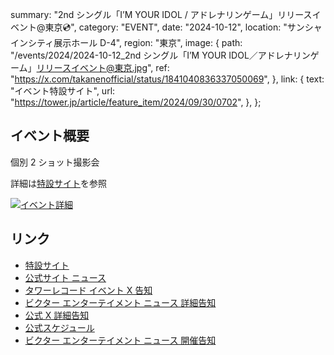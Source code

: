   summary: "2nd シングル「I’M YOUR IDOL / アドレナリンゲーム」リリースイベント@東京💿",
  category: "EVENT",
  date: "2024-10-12",
  location: "サンシャインシティ展示ホール D-4",
  region: "東京",
  image: {
    path: "/events/2024/2024-10-12_2nd シングル「I’M YOUR IDOL／アドレナリンゲーム」リリースイベント@東京.jpg",
    ref: "https://x.com/takanenofficial/status/1841040836337050069",
  },
  link: {
    text: "イベント特設サイト",
    url: "https://tower.jp/article/feature_item/2024/09/30/0702",
  },
};

## イベント概要

個別 2 ショット撮影会

詳細は[特設サイト](https://tower.jp/article/feature_item/2024/09/30/0702)を参照

[![イベント詳細](/events/2024/2024-10-12_2nd%20シングル「I’M%20YOUR%20IDOL／アドレナリンゲーム」リリースイベント@東京_2.jpg)](/events/2024/2024-10-12_2nd%20シングル「I’M%20YOUR%20IDOL／アドレナリンゲーム」リリースイベント@東京_2.jpg)

## リンク

- [特設サイト](https://tower.jp/article/feature_item/2024/09/30/0702)
- [公式サイト ニュース](https://takanenonadeshiko.jp/高嶺のなでしこ-2ndシングル「im-your-idol-アドレナリンゲ/)
- [タワーレコード イベント X 告知](https://x.com/TOWER_Events/status/1841048042998280695)
- [ビクター エンターテイメント ニュース 詳細告知](https://www.jvcmusic.co.jp/-/News/A028511/25.html)
- [公式 X 詳細告知](https://x.com/takanenofficial/status/1841040836337050069)
- [公式スケジュール](https://takanenonadeshiko.jp/events/event/2ndシングル「タイトル未定」リリースイベント/)
- [ビクター エンターテイメント ニュース 開催告知](https://www.jvcmusic.co.jp/-/News/A028511/16.html)
